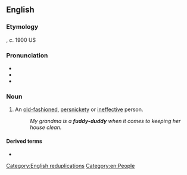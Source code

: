 {{also|fuddyduddy}}
==English==

===Etymology===
{{unk|en}}, ''c''. 1900 US

===Pronunciation===
* {{IPA|/ˈfʌdiˌdʌdi/|lang=en}}
* {{audio|en-us-fuddy-duddy.ogg|Audio (US)|lang=en}}
* {{rhymes|ʌdi|lang=en}}

===Noun===
{{en-noun|fuddy-duddies}}

# {{lb|en|US|informal}} An [[old-fashioned]], [[persnickety]] or [[ineffective]] person.
#: ''My grandma is a '''fuddy-duddy''' when it comes to keeping her house clean.''

====Derived terms====
* {{l|en|fuddy-duddery}}

[[Category:English reduplications]]
[[Category:en:People]]